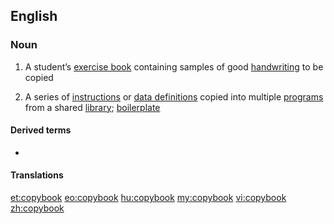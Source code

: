 ==English==

===Noun===
{{wikipedia}}
{{en-noun}}

# A student’s [[exercise book]] containing samples of good [[handwriting]] to be copied
# {{label|en|computing}} A series of [[instruction]]s or [[data definition]]s copied into multiple [[program]]s from a shared [[library]]; [[boilerplate]]

====Derived terms====
* {{l|en|blot one's copybook}}

====Translations====
{{trans-see|student's exercise book|exercise book}}

[[et:copybook]]
[[eo:copybook]]
[[hu:copybook]]
[[my:copybook]]
[[vi:copybook]]
[[zh:copybook]]